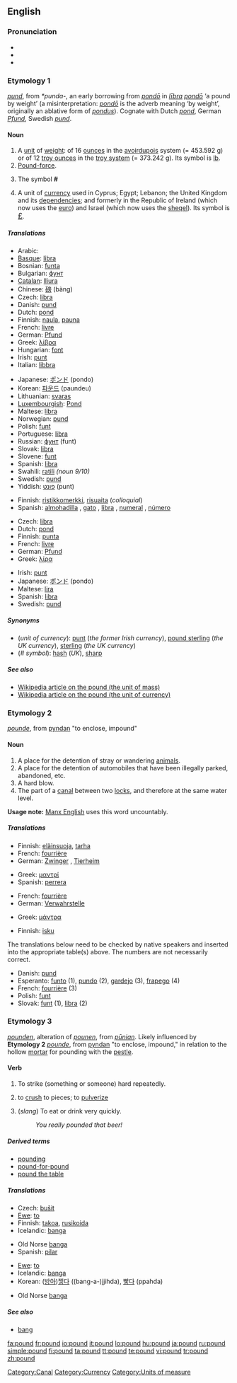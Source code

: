 ==English==

===Pronunciation===
* {{IPA|/paʊnd/}}
* {{audio|en-us-pound.ogg|Audio (US)}}
* {{rhymes|aʊnd}}

===Etymology 1===
{{OE.}} ''[[pund]]'', from {{Ger.}} ''*punda-'', an early borrowing from {{L.}} ''[[pondo|pondō]]'' in ''[[libra|lībra]] [[pondo|pondō]]'' ‘a pound by weight’ (a misinterpretation: ''[[pondo|pondō]]'' is the adverb meaning ‘by weight’, originally an ablative form of ''[[pondus]]''). Cognate with Dutch ''[[pond]]'', German ''[[Pfund]]'', Swedish ''[[pund]]''.

====Noun====
{{en-noun}}

# A [[unit]] of [[weight]]: of 16 [[ounce]]s in the [[avoirdupois]] system (= 453.592 g) or of 12 [[troy ounce]]s in the [[troy weight|troy system]] (= 373.242 g). Its symbol is [[lb]].
# [[pound-force|Pound-force]].
# {{US}} The symbol '''#''' <!--isn't this "pound sign" rather than "pound"?-->
# A unit of [[currency]] used in Cyprus; Egypt; Lebanon; the United Kingdom and its [[dependency|dependencies]]; and formerly in the Republic of Ireland (which now uses the [[euro]]) and Israel (which now uses the [[sheqel]]). Its symbol is <big>[[£]]</big>.

=====Translations=====
{{trans-top|unit of mass}}
* Arabic: {{Arab|[[باوند]]}} {{IPAchar|(baund)}} {{m}}
* [[Basque]]: [[libra]]
* Bosnian: [[funta]] {{f}}
* Bulgarian: [[фунт]] {{m}}
* [[Catalan]]: [[lliura]] {{f}}
* Chinese: [[磅]] (bàng)
* Czech: [[libra]] {{f}}
* Danish: [[pund]] {{n}}
* Dutch: [[pond#Dutch|pond]] {{n}}
* Finnish: [[naula]], [[pauna]]
* French: [[livre]] {{f}}
* German: [[Pfund]] {{n}}
* Greek: [[λίβρα]] {{f}}
* Hungarian: [[font#Hungarian|font]]
* Irish: [[punt]] {{m}}
* Italian: [[libbra]] {{f}}
{{trans-mid}}
* Japanese: [[ポンド]] (pondo)
* Korean: [[파운드]] (paundeu)
* Lithuanian: [[svaras]]
* [[Luxembourgish]]: [[Pond]]
* Maltese: [[libra]] {{f}}
* Norwegian: [[pund]] {{n}}
* Polish: [[funt]] {{m}}
* Portuguese: [[libra]] {{f}}
* Russian: [[фунт]] (funt) {{m}}
* Slovak: [[libra]] {{f}}
* Slovene: [[funt]] {{m}}
* Spanish: [[libra]] {{f}}
* Swahili: [[ratili]] ''(noun 9/10)''
* Swedish: [[pund]] {{n}}
* Yiddish: [[פונט]] (punt) {{n}}
{{trans-bottom}}

{{trans-top|US: symbol #}}
* Finnish: [[ristikkomerkki]], [[risuaita]] (''colloquial'')
* Spanish: [[almohadilla]] {{f}} {{italbrac|Spain}}, [[gato]] {{m}} {{italbrac|Chile|Mexico}}, [[libra]] {{f}} {{italbrac|Puerto Rico}}, [[numeral]] {{m}} {{italbrac|Latin America}}, [[número]] {{m}} {{italbrac|Latin America}}
{{trans-mid}}
{{trans-bottom}}

{{trans-top|unit of currency}}
* Czech: [[libra]] {{f}}
* Dutch: [[pond#Dutch|pond]] {{n}}
* Finnish: [[punta]]
* French: [[livre]] {{f}}
* German: [[Pfund]] {{n}}
* Greek: [[λίρα]] {{f}}
{{trans-mid}}
* Irish: [[punt]] {{m}}
* Japanese: [[ポンド]] (pondo)
* Maltese: [[lira]] {{f}}
* Spanish: [[libra]] {{f}}
* Swedish: [[pund]] {{n}}
{{trans-bottom}}

=====Synonyms=====
* (''unit of currency''): [[punt]] (''the former Irish currency''), [[pound sterling]] (''the UK currency''), [[sterling]] (''the UK currency'')
* (''# symbol''): [[hash]] (''UK''), [[sharp]]

=====See also=====
* [[w:Pound|Wikipedia article on the pound (the unit of mass)]]
* [[w:Pound_Sterling|Wikipedia article on the pound (the unit of currency)]]

===Etymology 2===
{{ME.}} ''[[pounde]]'', from {{OE.}} [[pyndan]] "to enclose, impound"

====Noun====
{{en-noun}}

# A place for the detention of stray or wandering [[animal]]s.
# A place for the detention of automobiles that have been illegally parked, abandoned, etc.
# A hard blow.
# The part of a [[canal]] between two [[lock]]s, and therefore at the same water level.

'''Usage note:''' [[w:Manx English|Manx English]] uses this word uncountably.

=====Translations=====
{{trans-top|place for the detention of stray animals}}
* Finnish: [[eläinsuoja]], [[tarha]]
* French: [[fourrière]] {{f}}
* German: [[Zwinger]] {{m}}, [[Tierheim]] {{n}}
{{trans-mid}}
* Greek: [[μαντρί]] {{n}}
* Spanish: [[perrera]] {{f}}
{{trans-bottom}}

{{trans-top|place for the detention of automobiles}}
* French: [[fourrière]] {{f}}
* German: [[Verwahrstelle]] {{f}}
{{trans-mid}}
* Greek: [[μάντρα]] {{f}}
{{trans-bottom}}

{{trans-top|hard blow}}
* Finnish: [[isku]]
{{trans-mid}}
{{trans-bottom}}

The translations below need to be checked by native speakers and inserted into the appropriate table(s) above.  The numbers are not necessarily correct.

* Danish: [[pund]] {{n}}
* Esperanto: [[funto]] (1), [[pundo]] (2), [[gardejo]] (3), [[frapego]] (4)
* French: [[fourrière]] {{f}} (3)
* Polish: [[funt]] {{m}}
* Slovak: [[funt]] {{m}} (1), [[libra]] {{f}} (2)

===Etymology 3===
{{ME.}} ''[[pounden]]'', alteration of ''[[pounen]]'', from {{OE.}} ''[[pūnian]]''. Likely influenced by '''Etymology 2''' {{ME.}} ''[[pounde]]'', from {{OE.}} [[pyndan]] "to enclose, impound," in relation to the hollow [[mortar]] for pounding with the [[pestle]].

====Verb====
{{en-verb}}

# {{transitive}} To strike (something or someone) hard repeatedly.
# {{transitive}} to [[crush]] to pieces; to [[pulverize]]
# {{transitive}} (''slang'') To eat or drink very quickly.
#: ''You really pounded that beer!''

=====Derived terms=====
* [[pounding]]
* [[pound-for-pound]]
* [[pound the table]]

=====Translations=====
{{trans-top|strike hard repeatedly}}
* Czech: [[bušit]]
* [[Ewe]]: [[to]]
* Finnish: [[takoa]], [[rusikoida]]
* Icelandic: [[banga]]
{{trans-mid}}
* Old Norse [[banga]]
* Spanish: [[pilar]]
{{trans-bottom}}

{{trans-top|crush to pieces}}
* [[Ewe]]: [[to]]
* Icelandic: [[banga]]
* Korean: ([[방아]])[[찧다]] ((bang-a-)jjihda), [[빻다]] (ppahda)
{{trans-mid}}
* Old Norse [[banga]]
{{trans-bottom}}

{{trans-top|eat or drink quickly}}
{{trans-mid}}
{{trans-bottom}}

=====See also=====
* [[bang]]

[[Category:Canal]]
[[Category:Currency]]
[[Category:Units of measure]]

[[fa:pound]]
[[fr:pound]]
[[io:pound]]
[[it:pound]]
[[lo:pound]]
[[hu:pound]]
[[ja:pound]]
[[ru:pound]]
[[simple:pound]]
[[fi:pound]]
[[ta:pound]]
[[tt:pound]]
[[te:pound]]
[[vi:pound]]
[[tr:pound]]
[[zh:pound]]